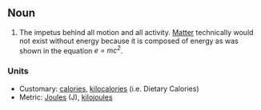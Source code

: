 ==Noun==

#The impetus behind all motion and all activity.  [[Matter]] technically would not exist without energy because it is composed of energy as was shown in the equation ''e = mc<sup>2</sup>''.

===Units===

*Customary: [[calorie]]s, [[kilocalorie]]s (i.e. Dietary Calories)
*Metric: [[Joule]]s (J), [[kilojoule]]s